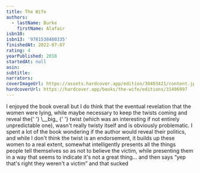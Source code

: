 ```yaml
---
title: The Wife
authors:
  - lastName: Burke
    firstName: Alafair
isbn10:
isbn13: '9781538480335'
finishedAt: 2022-07-07
rating: 4
yearPublished: 2018
startedAt: null
asin:
subtitle:
narrators:
coverImageUrl: https://assets.hardcover.app/edition/30403421/content.jpeg
hardcoverUrl: https://hardcover.app/books/the-wife/editions/31496997
---
```



<Spoiler>
  I enjoyed the book overall but I do think that the eventual revelation that the women were lying, while maybe
  necessary to keep the twists coming and reveal the{' '}
</Spoiler>
<Spoiler>\__big_</Spoiler>
<Spoiler>
  {' '}
  twist (which was an interesting if not entirely unpredictable one), wasn't really twisty itself and is obviously
  problematic. I spent a lot of the book wondering if the author would reveal their politics, and while I don't think
  the twist is an endorsement, it builds up these women to a real extent, somewhat intelligently presents all the things
  people tell themselves so as not to believe the victim, while presenting them in a way that seems to indicate it's not
  a great thing… and then says “yep that's right they weren't a victim” and that sucked
</Spoiler>
